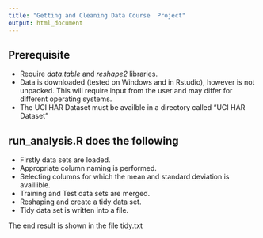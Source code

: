 ---
title: "Getting and Cleaning Data Course  Project"
output: html_document
---

Prerequisite
---
- Require *data.table* and *reshape2* libraries.
- Data is downloaded (tested on Windows and in Rstudio), however is not unpacked. This will require input from the user and may differ for different operating systems.
- The UCI HAR Dataset must be availble in a directory called "UCI HAR Dataset"

run_analysis.R does the following
---
- Firstly data sets are loaded.
- Appropriate column naming is performed.
- Selecting columns for which the mean and standard deviation is availlible.
- Training and Test data sets are merged.
- Reshaping and create a tidy data set.
- Tidy data set is written into a file.

The end result is shown in the file tidy.txt
